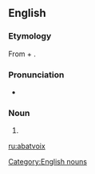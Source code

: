 ==English==

===Etymology===
From {{etyl|fr}} {{term|abattre||to beat down|lang=fr}} + {{term|voix||voice|lang=fr}}.

===Pronunciation===
* {{a|US}} {{IPA|/ɑ.ˌbɑv.wɑ/}}

===Noun===
{{en-noun|abatvoix}}

# {{alternate form of |abat-voix}}

[[Category:English nouns]]

[[ru:abatvoix]]